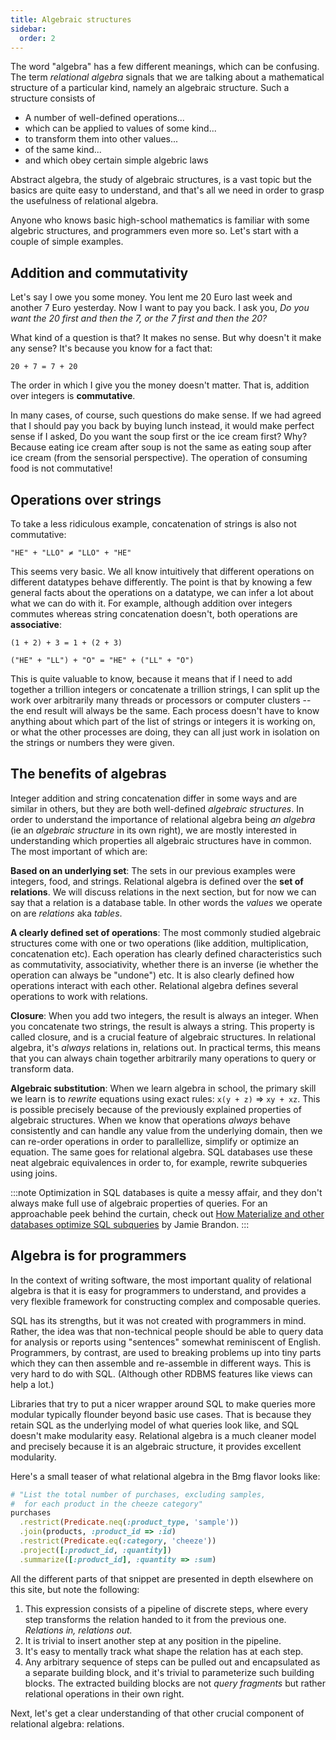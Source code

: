 ```yaml
---
title: Algebraic structures 
sidebar:
  order: 2
---
```


The word "algebra" has a few different meanings, which can be confusing. The term *relational algebra* signals that we are talking about a mathematical structure of a particular kind, namely an algebraic structure. Such a structure consists of

* A number of well-defined operations...
* which can be applied to values of some kind...
* to transform them into other values...
* of the same kind...
* and which obey certain simple algebric laws

Abstract algebra, the study of algebraic structures, is a vast topic but the basics are quite easy to understand, and that's all we need in order to grasp the usefulness of relational algebra.

Anyone who knows basic high-school mathematics is familiar with some algebric structures, and programmers even more so. Let's start with a couple of simple examples.

## Addition and commutativity

Let's say I owe you some money. You lent me 20 Euro last week and another 7 Euro yesterday. Now I want to pay you back. I ask you, *Do you want the 20 first and then the 7, or the 7 first and then the 20?*

What kind of a question is that? It makes no sense. But why doesn't it make any sense? It's because you know for a fact that:

```
20 + 7 = 7 + 20
```

The order in which I give you the money doesn't matter. That is, addition over integers is **commutative**.

In many cases, of course, such questions do make sense. If we had agreed that I should pay you back by buying lunch instead, it would make perfect sense if I asked, Do you want the soup first or the ice cream first? Why? Because eating ice cream after soup is not the same as eating soup after ice cream (from the sensorial perspective). The operation of consuming food is not commutative!

## Operations over strings 

To take a less ridiculous example, concatenation of strings is also not commutative:

```
"HE" + "LLO" ≠ "LLO" + "HE"
```

This seems very basic. We all know intuitively that different operations on different datatypes behave differently. The point is that by knowing a few general facts about the operations on a datatype, we can infer a lot about what we can do with it. For example, although addition over integers commutes whereas string concatenation doesn't, both operations are **associative**:


```
(1 + 2) + 3 = 1 + (2 + 3)
```

```
("HE" + "LL") + "O" = "HE" + ("LL" + "O")
```

This is quite valuable to know, because it means that if I need to add together a trillion integers or concatenate a trillion strings, I can split up the work over arbitrarily many threads or processors or computer clusters -- the end result will always be the same. Each process doesn't have to know anything about which part of the list of strings or integers it is working on, or what the other processes are doing, they can all just work in isolation on the strings or numbers they were given.

## The benefits of algebras

Integer addition and string concatenation differ in some ways and are similar in others, but they are both well-defined *algebraic structures*. In order to understand the importance of relational algebra being *an algebra* (ie an *algebraic structure* in its own right), we are mostly interested in understanding which properties all algebraic structures have in common. The most important of which are:

**Based on an underlying set**: The sets in our previous examples were integers, food, and strings. Relational algebra is defined over the **set of relations**. We will discuss relations in the next section, but for now we can say that a relation is a database table. In other words the *values* we operate on are *relations* aka *tables*.

**A clearly defined set of operations**: The most commonly studied algebraic structures come with one or two operations (like addition, multiplication, concatenation etc). Each operation has clearly defined characteristics such as commutativity, associativity, whether there is an inverse (ie whether the operation can always be "undone") etc. It is also clearly defined how operations interact with each other. Relational algebra defines several operations to work with relations.

**Closure**: When you add two integers, the result is always an integer. When you concatenate two strings, the result is always a string. This property is called closure, and is a crucial feature of algebraic structures. In relational algebra, it's *always* relations in, relations out. In practical terms, this means that you can always chain together arbitrarily many operations to query or transform data.

**Algebraic substitution**: When we learn algebra in school, the primary skill we learn is to *rewrite* equations using exact rules: `x(y + z)` ⇒ `xy + xz`. This is possible precisely because of the previously explained properties of algebraic structures. When we know that operations *always* behave consistently and can handle any value from the underlying domain, then we can re-order operations in order to parallellize, simplify or optimize an equation. The same goes for relational algebra. SQL databases use these neat algebraic equivalences in order to, for example, rewrite subqueries using joins.

:::note
Optimization in SQL databases is quite a messy affair, and they don't always make full use of algebraic properties of queries. For an approachable peek behind the curtain, check out [How Materialize and other databases optimize SQL subqueries](https://www.scattered-thoughts.net/writing/materialize-decorrelation) by Jamie Brandon.
:::

## Algebra is for programmers

In the context of writing software, the most important quality of relational algebra is that it is easy for programmers to understand, and provides a very flexible framework for constructing complex and composable queries.

SQL has its strengths, but it was not created with programmers in mind. Rather, the idea was that non-technical people should be able to query data for analysis or reports using "sentences" somewhat reminiscent of English. Programmers, by contrast, are used to breaking problems up into tiny parts which they can then assemble and re-assemble in different ways. This is very hard to do with SQL. (Although other RDBMS features like views can help a lot.)

Libraries that try to put a nicer wrapper around SQL to make queries more modular typically flounder beyond basic use cases. That is because they retain SQL as the underlying model of what queries look like, and SQL doesn't make modularity easy. Relational algebra is a much cleaner model and precisely because it is an algebraic structure, it provides excellent modularity.

Here's a small teaser of what relational algebra in the Bmg flavor looks like:

```ruby
# "List the total number of purchases, excluding samples,
#  for each product in the cheeze category"
purchases
  .restrict(Predicate.neq(:product_type, 'sample')) 
  .join(products, :product_id => :id)
  .restrict(Predicate.eq(:category, 'cheeze'))
  .project([:product_id, :quantity])
  .summarize([:product_id], :quantity => :sum)
```

All the different parts of that snippet are presented in depth elsewhere on this site, but note the following:

1. This expression consists of a pipeline of discrete steps, where every step transforms the relation handed to it from the previous one. *Relations in, relations out.*
1. It is trivial to insert another step at any position in the pipeline.
1. It's easy to mentally track what shape the relation has at each step.
1. Any arbitrary sequence of steps can be pulled out and encapsulated as a separate building block, and it's trivial to parameterize such building blocks. The extracted building blocks are not *query fragments* but rather relational operations in their own right. 

Next, let's get a clear understanding of that other crucial component of relational algebra: relations.

